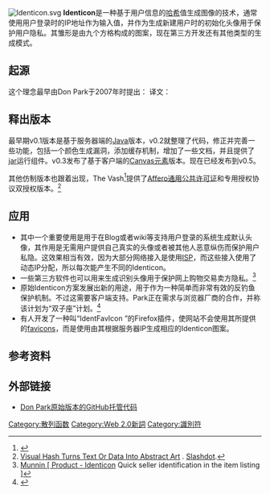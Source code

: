 {{TA
|G1=IT
|1=zh-hans:代码;zh-hant:程式碼
}}
[[File:Identicon.svg|thumb]]
'''Identicon'''是一种基于用户信息的[[哈希函数|哈希]]值生成图像的技术，通常使用用户登录时的IP地址作为输入值，并作为生成新建用户时的初始化头像用于保护用户隐私。其雏形是由九个方格构成的图案，现在第三方开发还有其他类型的生成模式。

==起源==
这个理念最早由Don Park于2007年时提出：
{{cquote|1=I originally came up with this idea to be used as an easy means of visually distinguishing multiple units of information, anything that can be reduced to bits. It's not just IPs but also people, places, and things.  IMHO, too much of the web what we read are textual or numeric information which are not easy to distinguish at a glance when they are jumbled up together. So I think adding visual identifiers will make the user experience much more enjoyable.|2=Don Park<ref>{{cite web |url=http://www.docuverse.com/blog/donpark/2007/01/18/visual-security-9-block-ip-identification |title=Don Park's Daily Habit |accessdate=2016年9月15日 |archiveurl=https://web.archive.org/web/20080703155519/http://www.docuverse.com/blog/donpark/2007/01/18/visual-security-9-block-ip-identification |archivedate=2008年7月3日 |df= }}</ref>
}}
译文：
{{cquote|我最初只是提供一个使用一种简单的视觉手段来区分多个单元信息的想法，任何事物，即使是一些信息碎片。它不单只是一个IP，也是一个人，一个地点，一个事。恕我直言，我们在网上所读到的太多都是文字或者数字，当它们都混合在一起时使我们不能很容易地将其区分，所以我想增加一种视觉标识方法来使用户有更好的体验。}}

==释出版本==
最早期v0.1版本是基于服务器端的[[Java|Java]]版本，v0.2就整理了代码，修正并完善一些功能，包括一个颜色生成漏洞，添加缓存机制，增加了一些文档，并且提供了[[JAR_(文件格式)|jar]]运行组件。v0.3发布了基于客户端的[[Canvas_(HTML元素)|Canvas元素]]版本。现在已经发布到v0.5。

其他仿制版本也跟着出现，The Vash<ref>{{Cite web |url=http://www.thevash.com/ |title=The Vash |accessdate=2020-12-09 |archive-date=2017-09-12 |archive-url=https://web.archive.org/web/20170912062109/http://thevash.com/ |dead-url=no }}</ref>提供了[[Affero通用公共许可证|Affero通用公共许可证]]和专用授权协议双授权版本。<ref>[http://developers.slashdot.org/story/11/07/15/2324212/Visual-Hash-Turns-Text-Or-Data-Into-Abstract-Art Visual Hash Turns Text Or Data Into Abstract Art] {{Wayback|url=http://developers.slashdot.org/story/11/07/15/2324212/Visual-Hash-Turns-Text-Or-Data-Into-Abstract-Art |date=20160306232610 }}. [[Slashdot|Slashdot]].</ref>

==应用==
*其中一个重要使用是用于在Blog或者wiki等支持用户登录的系统生成默认头像，其作用是无需用户提供自己真实的头像或者被其他人恶意纵伤而保护用户私隐。这效果相当有效，因为大部分网络接入是使用[[ISP|ISP]]，而这些接入使用了动态IP分配，所以每次能产生不同的Identicon。
*一些第三方软件也可以用来生成识别头像用于保护网上购物交易卖方隐私。<ref>[http://www.munnin.com/en/program_identicon.php {{Wayback|url=http://www.munnin.com/en/program_identicon.php |date=20201027002925 }} Munnin [ Product - Identicon ] Quick seller identification in the item listing<!-- Bot generated title -->]</ref>
*原始Identicon方案发展出新的用途，用于作为一种简单而非常有效的反钓鱼保护机制。不过这需要客户端支持。Park正在需求与浏览器厂商的合作，并称该计划为“双子座”计划。<ref>{{cite web |url=http://www.docuverse.com/blog/donpark/2007/01/22/identicon-based-anti-phishing-protection |title=Identicon-based anti-phishing protection |accessdate=2007-02-15 |deadurl=no |archiveurl=https://web.archive.org/web/20080510221519/http://www.docuverse.com/blog/donpark/2007/01/22/identicon-based-anti-phishing-protection |archivedate=2008-05-10 }}</ref>
*有人开发了一种叫“IdentFavIcon ”的Firefox插件，使网站不会使用其所提供的[[favicons|favicons]]，而是使用由其根据服务器IP生成相应的Identicon图案。

==参考资料==
{{reflist}}
==外部链接==
* [https://github.com/donpark/identicon Don Park原始版本的GitHub托管代码]{{Wayback|url=https://github.com/donpark/identicon |date=20201015012012 }}

[[Category:散列函数|Category:散列函数]]
[[Category:Web_2.0新詞|Category:Web 2.0新詞]]
[[Category:識別符|Category:識別符]]